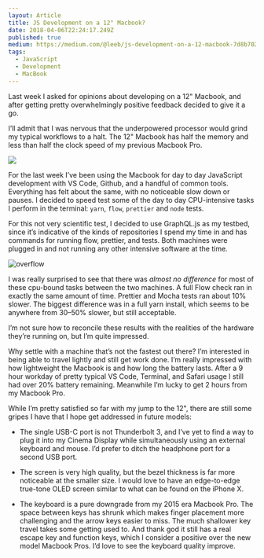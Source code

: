 ```yaml
---
layout: Article
title: JS Development on a 12" Macbook?
date: 2018-04-06T22:24:17.249Z
published: true
medium: https://medium.com/@leeb/js-development-on-a-12-macbook-7d8b70205f50
tags:
  - JavaScript
  - Development
  - MacBook
---
```


Last week I asked for opinions about developing on a 12" Macbook, and after getting pretty overwhelmingly positive feedback decided to give it a go.

I’ll admit that I was nervous that the underpowered processor would grind my typical workflows to a halt. The 12" Macbook has half the memory and less than half the clock speed of my previous Macbook Pro.

<img src="https://cdn-images-1.medium.com/max/2616/1*WRx9QVFjX1IYetSaLkjdyQ.png" />

For the last week I’ve been using the Macbook for day to day JavaScript development with VS Code, Github, and a handful of common tools. Everything has felt about the same, with no noticeable slow down or pauses. I decided to speed test some of the day to day CPU-intensive tasks I perform in the terminal: `yarn`, `flow`, `prettier` and `node` tests.

For this not very scientific test, I decided to use GraphQL.js as my testbed, since it’s indicative of the kinds of repositories I spend my time in and has commands for running flow, prettier, and tests. Both machines were plugged in and not running any other intensive software at the time.

![](https://cdn-images-1.medium.com/max/2000/1*rH261SZ1YyZGsm0czoT0DA.png "overflow")

I was really surprised to see that there was _almost no difference_ for most of these cpu-bound tasks between the two machines. A full Flow check ran in exactly the same amount of time. Prettier and Mocha tests ran about 10% slower. The biggest difference was in a full yarn install, which seems to be anywhere from 30–50% slower, but still acceptable.

I’m not sure how to reconcile these results with the realities of the hardware they’re running on, but I’m quite impressed.

Why settle with a machine that’s not the fastest out there? I’m interested in being able to travel lightly and still get work done. I’m really impressed with how lightweight the Macbook is and how long the battery lasts. After a 9 hour workday of pretty typical VS Code, Terminal, and Safari usage I still had over 20% battery remaining. Meanwhile I’m lucky to get 2 hours from my Macbook Pro.

While I’m pretty satisfied so far with my jump to the 12", there are still some gripes I have that I hope get addressed in future models:

- The single USB-C port is not Thunderbolt 3, and I’ve yet to find a way to plug it into my Cinema Display while simultaneously using an external keyboard and mouse. I’d prefer to ditch the headphone port for a second USB port.

- The screen is very high quality, but the bezel thickness is far more noticeable at the smaller size. I would love to have an edge-to-edge true-tone OLED screen similar to what can be found on the iPhone X.

- The keyboard is a pure downgrade from my 2015 era Macbook Pro. The space between keys has shrunk which makes finger placement more challenging and the arrow keys easier to miss. The much shallower key travel takes some getting used to. And thank god it still has a real escape key and function keys, which I consider a positive over the new model Macbook Pros. I’d love to see the keyboard quality improve.
